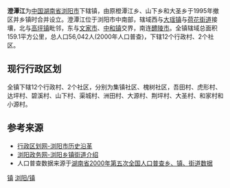 {{中国乡级行政区}}
'''澄潭江'''为[[中华人民共和国|中国]][[湖南省|湖南省]][[浏阳市|浏阳市]]下辖镇，由原橙潭江乡、山下乡和大圣乡于1995年撤区并乡镇时合并设立。澄潭江位于浏阳市中南部，辖域西与[[大瑶镇|大瑶镇]]与[[荷花街道|荷花街道]]接壤，北与[[高坪镇_(浏阳市)|高坪镇]]毗邻，东与[[文家市镇|文家市]]、[[中和镇_(浏阳市)|中和镇]]交界，南连[[醴陵市|醴陵市]]。全镇辖域总面积159.1平方公里，总人口56,042人(2000年人口普查)，下辖12个行政村、2个社区。

==现行行政区划==
全镇下辖12个行政村、2个社区，分别为集镇社区、槐树社区，吾田村、虎形村、达坪村、碧溪村、山下村、渠城村、洲田村、大源村、荆坪村、大圣村、和家村和小源村。

==参考来源==
* [http://www.xzqh.org/html/list/1399.html 行政区划网-浏阳市历史沿革] {{Wayback|url=http://www.xzqh.org/html/list/1399.html |date=20110921123932 }}
* [https://web.archive.org/web/20110903164219/http://www.liuyang.gov.cn/column_mlly.asp 浏阳政务网-浏阳乡镇街道介绍]
* 人口普查数据来源于[http://www.stats.gov.cn/tjsj/ndsj/renkoupucha/2000jiedao/html/J43.htm 湖南省2000年第五次全国人口普查乡、镇、街道数据] {{Wayback|url=http://www.stats.gov.cn/tjsj/ndsj/renkoupucha/2000jiedao/html/J43.htm |date=20111007074252 }}

{{Hunan-stub}}
{{浏阳市行政区划}}

[[Category:浏阳市行政区划|镇]]
[[Category:长沙乡镇|浏阳/镇]]